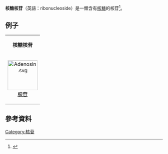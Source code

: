 {{NoteTA|G1=LS}}
'''核糖核苷'''（英語：ribonucleoside）是一類含有[[核糖|核糖]]的核苷<ref>{{MeshName|Ribonucleosides}}</ref>。

==例子==
{| border="1" align="center"
| colspan="5" align="center" | '''核糖核苷'''
|- align="center" valign="top"
| [[Image:Adenosin.svg|95px]]<br />[[腺苷|腺苷]]
| [[Image:G_chemical_structure.png|123px]]<br />[[鳥苷|鳥苷]]
| [[Image:U_chemical_structure.png|87px]]<br />[[尿苷|尿苷]]
| [[Image:C_chemical_structure.png|87px]]<br />[[胞苷|胞苷]]
|}
==參考資料==
{{Reflist}}

{{碱基、核苷和核苷酸}}

[[Category:核苷|Category:核苷]]

{{biochem-stub}}